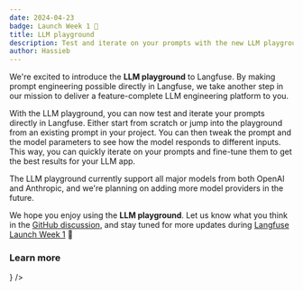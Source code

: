 ```yaml
---
date: 2024-04-23
badge: Launch Week 1 🚀
title: LLM playground 
description: Test and iterate on your prompts with the new LLM playground directly in Langfuse.
author: Hassieb
---
```



<ChangelogHeader />

We're excited to introduce the **LLM playground** to Langfuse. By making prompt engineering possible directly in Langfuse, we take another step in our mission to deliver a feature-complete LLM engineering platform to you.

With the LLM playground, you can now test and iterate your prompts directly in Langfuse. Either start from scratch or jump into the playground from an existing prompt in your project. You can then tweak the prompt and the model parameters to see how the model responds to different inputs. This way, you can quickly iterate on your prompts and fine-tune them to get the best results for your LLM app. 

The LLM playground currently support all major models from both OpenAI and Anthropic, and we're planning on adding more model providers in the future.

We hope you enjoy using the **LLM playground**. Let us know what you think in the [GitHub discussion](https://github.com/orgs/langfuse/discussions/1170), and stay tuned for more updates during [Langfuse Launch Week 1](/blog/launch-week-1) 🚀

### Learn more


<Cards num={3}>
  <Card title="Playground docs" href="/docs/playground" icon={<FileCode />} />
</Cards>
